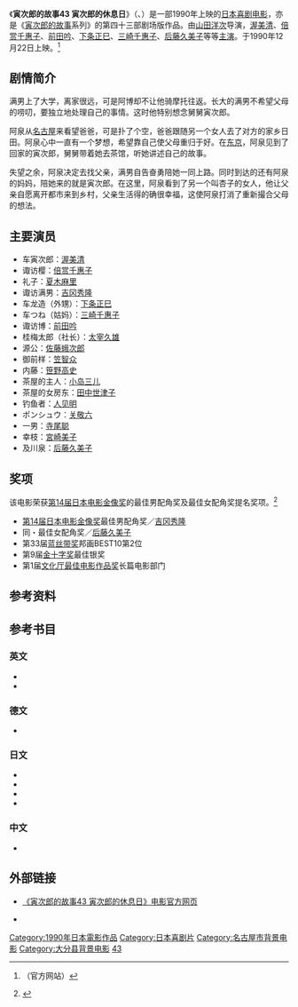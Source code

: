 {{noteTA
|1=zh-hans:寅次郎的故事; zh-hant:男人真命苦;
}}
{{Infobox film
| name = 寅次郎的故事43 寅次郎的休息日<br>男はつらいよ 寅次郎の休日<br>Tora-san Takes a Vacation
| image = 
| caption = 
| director = [[山田洋次|山田洋次]]
| producer = 鸟津清
| writer = 山田洋次<br>朝间义隆
| starring = [[渥美清|渥美清]]<br>[[后藤久美子|后藤久美子]]
| music = [[山本直纯|山本直纯]]
| cinematography = 高羽哲夫
| editing = 石井岩
| distributor = [[松竹|松竹]]
| released = {{Film date|1990|12|22}}
| runtime = 106分钟
| country = {{JPN}}
| language = 日语
| budget = 
| gross = 
| preceded_by = [[寅次郎的故事42_我的舅舅寅次郎|寅次郎的故事42 我的舅舅寅次郎]]
| followed_by = [[寅次郎的故事44_寅次郎的告白|寅次郎的故事44 寅次郎的告白]]
}}

《'''寅次郎的故事43 寅次郎的休息日'''》（{{lang-ja|男はつらいよ 寅次郎の休日}}、{{lang-en|Tora-san Takes a Vacation}}）是一部1990年上映的[[日本|日本]][[喜剧电影|喜剧电影]]，亦是《[[寅次郎的故事|寅次郎的故事]]系列》的第四十三部剧场版作品。由[[山田洋次|山田洋次]]导演，[[渥美清|渥美清]]、[[倍赏千惠子|倍赏千惠子]]、[[前田吟|前田吟]]、[[下条正巳|下条正巳]]、[[三崎千惠子|三崎千惠子]]、[[后藤久美子|后藤久美子]]等等[[主演|主演]]。于1990年12月22日上映。<ref>{{cite web|url=http://www.tora-san.jp/toranomaki/movie43/madonna.html|title=男はつらいよ ぼくの伯父さん (Madonna)|accessdate=2016-02-09|publisher=[http://www.tora-san.jp/ www.tora-san.jp]|language=ja|archive-url=https://web.archive.org/web/20150721003847/http://www.tora-san.jp/toranomaki/movie43/madonna.html|archive-date=2015-07-21|dead-url=yes}}（官方网站）</ref>

==剧情简介==
满男上了大学，离家很远，可是阿博却不让他骑摩托往返。长大的满男不希望父母的唠叨，要独立地处理自己的事情。这时他特别想念舅舅寅次郎。 

阿泉从[[名古屋|名古屋]]来看望爸爸，可是扑了个空，爸爸跟随另一个女人去了对方的家乡日田。阿泉心中一直有一个梦想，希望靠自己使父母重归于好。在[[东京|东京]]，阿泉见到了回家的寅次郎，舅舅带着她去茶馆，听她讲述自己的故事。 

失望之余，阿泉决定去找父亲，满男自告奋勇陪她一同上路。同时到达的还有阿泉的妈妈，陪她来的就是寅次郎。在这里，阿泉看到了另一个叫杏子的女人，他让父亲自愿离开都市来到乡村，父亲生活得的确很幸福，这使阿泉打消了重新撮合父母的想法。

==主要演员==
*车寅次郎：[[渥美清|渥美清]]
*诹访樱：[[倍赏千惠子|倍赏千惠子]]
*礼子：[[夏木麻里|夏木麻里]]
*诹访满男：[[吉冈秀隆|吉冈秀隆]]
*车龙造（外甥）：[[下条正巳|下条正巳]]
*车つね（姑妈）：[[三崎千惠子|三崎千惠子]]
*诹访博：[[前田吟|前田吟]]
*桂梅太郎（社长）：[[太宰久雄|太宰久雄]]
*源公：[[佐藤蛾次郎|佐藤蛾次郎]]
*御前样：[[笠智众|笠智众]]
*内藤：[[笹野高史|笹野高史]]
*茶屋的主人：[[小岛三儿|小岛三儿]]
*茶屋的女房东：[[田中世津子|田中世津子]]
*钓鱼者：[[人见明|人见明]]
*ポンシュウ：[[关敬六|关敬六]]
*一男：[[寺尾聪|寺尾聪]]
*幸枝：[[宮崎美子|宮崎美子]]
*及川泉：[[后藤久美子|后藤久美子]]

==奖项==
该电影荣获[[第14回日本电影金像奖|第14届日本电影金像奖]]的最佳男配角奖及最佳女配角奖提名奖项。<ref>{{cite web |url=http://www.imdb.com/title/tt0100312/awards|title=Awards for Otoko wa tsurai yo: Torajiro no kyuujitsu (1990)|accessdate=2016-02-10|publisher=[[互联网电影数据库|互联网电影数据库]]}}</ref>
*[[第14回日本电影金像奖|第14届日本电影金像奖]]最佳男配角奖／[[吉冈秀隆|吉冈秀隆]]
*同・最佳女配角奖／[[后藤久美子|后藤久美子]]
*第33届[[蓝丝带奖_(电影)|蓝丝带奖]]邦画BEST10第2位
*第9届[[金十字奖|金十字奖]]最佳银奖
*第1届[[文化厅最佳电影作品奖|文化厅最佳电影作品奖]]长篇电影部门

==参考资料==
{{reflist}}

==参考书目==
===英文===
* {{cite web|url=http://www.citwf.com/film257088.htm|title=OTOKO WA TSURAIYO -TORAJIRO NO KYUJITSU|accessdate=2016-02-10|publisher=[[Complete_Index_to_World_Film|Complete Index to World Film]]|language=en|archive-url=https://web.archive.org/web/20160303170743/http://www.citwf.com/film257088.htm|archive-date=2016-03-03|dead-url=yes}}
* {{IMDb title|0100312|Otoko wa tsurai yo: Torajiro no kyuujitsu (1990)}}

===德文===
* {{cite web|url=http://www.molodezhnaja.ch/torasan43.htm|title=Tora-San Takes a Vacation|accessdate=2016-02-10|publisher=[http://www.molodezhnaja.ch/ www.molodezhnaja.ch]|language=de|archive-date=2016-03-03|archive-url=https://web.archive.org/web/20160303212126/http://www.molodezhnaja.ch/torasan43.htm|dead-url=no}}

===日文===
* {{cite web|url=http://www.allcinema.net/prog/show_c.php?num_c=151281|title=男はつらいよ　寅次郎の休日  (1990)|accessdate=2016-02-10|publisher=[http://www.allcinema.net/ www.allcinema.net]|language=ja|archive-date=2016-03-04|archive-url=https://web.archive.org/web/20160304093249/http://www.allcinema.net/prog/show_c.php?num_c=151281|dead-url=no}}
* {{cite web|url=http://www.japanese-cinema-db.jp/details/1564|title=男はつらいよ 寅次郎の休日|accessdate=2016-02-10|publisher=[http://www.japanese-cinema-db.jp/index.php 日本电影院数据库]（[[日本文化厅|日本文化厅]]）|language=ja|deadurl=yes|archiveurl=https://web.archive.org/web/20120311094423/http://www.japanese-cinema-db.jp/details/1564|archivedate=2012-03-11}}
* {{cite web|url=http://www.jmdb.ne.jp/1990/dn003100.htm|title=男はつらいよ 寅次郎の休日|accessdate=2016-02-10|language=ja|publisher=[[日本电影数据库|日本电影数据库]]|archive-url=https://web.archive.org/web/20160303172140/http://www.jmdb.ne.jp/1990/dn003100.htm|archive-date=2016-03-03|dead-url=yes}}
* {{cite web|url=http://www.kinejun.jp/cinema/id/26664|title=男はつらいよ 寅次郎の休日|accessdate=2016-02-10|language=ja|publisher=[[电影旬报|电影旬报]]|deadurl=yes|archiveurl=https://web.archive.org/web/20120324083656/http://www.kinejun.jp/cinema/id/26664|archivedate=2012-03-24}}

===中文===
* {{cite web|url=http://movie.douban.com/subject/1401190/|title=寅次郎的故事43 寅次郎的休息日|accessdate=2016-02-10|publisher=豆瓣电影|archive-date=2017-01-17|archive-url=https://web.archive.org/web/20170117063811/https://movie.douban.com/subject/1401190/|dead-url=no}}

==外部链接==
* {{ja icon}} [https://web.archive.org/web/20150723030846/http://www.tora-san.jp/toranomaki/movie43/ 《寅次郎的故事43 寅次郎的休息日》电影官方网页]
* {{en icon}} {{imdb title|0100312|寅次郎的故事43 寅次郎的休息日}}

{{寅次郎的故事}}

{{DEFAULTSORT:Tora-san-43}}
[[Category:1990年日本電影作品|Category:1990年日本電影作品]]
[[Category:日本喜剧片|Category:日本喜剧片]]
[[Category:名古屋市背景电影|Category:名古屋市背景电影]]
[[Category:大分县背景电影|Category:大分县背景电影]]
[[Category:寅次郎的故事系列|43]]